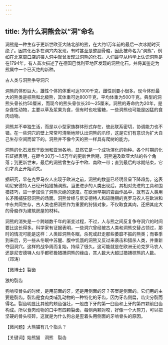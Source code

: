 ```yaml
---
---
---
```

title: 为什么洞熊会以“洞”命名
---




洞熊是一种生存于更新世欧亚大陆北部的熊，在大约1万年前的最后一次冰期时灭绝了。因其化石多在洞穴内发现，有时甚至是整副骨骼，因此被命名为“洞熊”，例如在北京周口店的猿人洞中就曾发现过洞熊的化石。人们最早从科学上认识洞熊是在1794年，有人首次描述了在德国巴伐利亚地区发现的洞熊化石，并将其鉴定为熊属中一个已灭绝的新种。

古人类与洞熊争夺洞穴



洞熊的体形巨大，雄性个体的体重可达1000千克，雌性则要小很多。现今体形最大的熊类是棕熊和北极熊，其体重可达800千克，平均体重为500千克。典型的洞熊头骨长约50厘米，而现今的熊头骨仅长20～25厘米。洞熊的寿命约为20年，是杂食性动物，主要以草及浆果为食，但有时也吃蜜糖，一些洞熊也可能是凶猛的食肉动物。

洞熊并不单独生活，而是以小型家族群体形式存在，彼此联系密切，协调能力也不错。在一些洞穴的壁上常常可清晰地辨认出洞熊的爪印，这是它们有意识为扩大自己生存空间而留下的。洞熊并不像今天的熊一样具有爬树的能力。

洞熊的化石发现于欧洲和亚洲各地，显然它是一个成功演化的物种。各个时期的化石证据表明，在距今30万～1.5万年的更新世后期，洞熊遍及欧亚大陆的各个角落；到更新世末，最后的洞熊曾生存于中欧、南欧一带；直到最后的冰期结束，它们才真正开始消失。

据研究，早在克罗马农人出现于欧洲之前，洞熊的数量已经明显呈下降趋势。这表明尼安德特人已经开始猎捕洞熊。当更进步的人类出现后，其相对先进的工具和围猎技巧，进一步加快了洞熊灭绝的速度。在欧洲早期的岩画作品中，就有古人类用长矛围捕狂怒洞熊的场面。洞熊曾经与尼安德特人和较晚期的克罗马农人在欧洲和中东共同生存，古人类也把洞熊作为重要的狩猎对象，不仅取食其肉，还把其庞大的骨骼作为建筑房屋的材料。

洞熊的消失是一个跨越数千年的渐变过程，不过，人与熊之间反复争夺洞穴的时间要比这长得多。科学家有证据表明，一些洞穴曾经被古人类和洞熊交替占领过，那时的情况可能是这样：人类趁洞熊冬眠，杀死或赶走那些萎靡不振的熊类；而春季到来后，另一些从冬眠中苏醒、腹中饥饿的洞熊又反过来袭击和猎杀人类，并重新夺回洞穴。这样的战争周而复始，持续了很久。这可能就是在欧洲无论克罗马农人还是尼安德特人似乎都积极猎捕洞熊的缘由，其人数大大超过猎捕棕熊的人数。（邓涛）





【微博士】裂齿

狼的裂齿



狗啃咬骨头的时候，是用前面的牙，还是用侧面的牙？答案是侧面的。它们用的主要是裂齿。裂齿是食肉类哺乳动物的一种特化的牙齿，因为牙齿侧扁，齿尖分裂而得名。裂齿明显比其他的颊齿强壮，一般由下牙的第一臼齿和上牙的第四颗前臼齿构成。所以食肉动物的口中有四颗裂齿，每侧两颗对咬，好像一个大剪刀，可以把坚硬的骨头咬碎。这就是为什么狗总是歪着头用侧面的牙啃骨头的原因。

【微问题】大熊猫有几个指头？

【关键词】始熊猫　洞熊　裂齿
